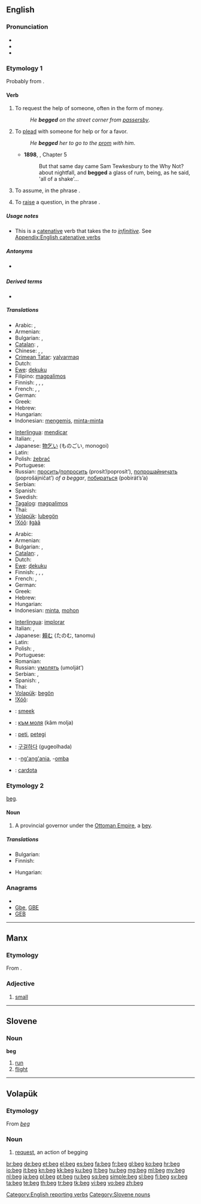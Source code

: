 {{wikipedia}}
==English==

===Pronunciation===
* {{IPA|/bɛɡ/}}
* {{audio|en-us-beg.ogg|Audio (US)}}
* {{rhymes|ɛɡ}}

===Etymology 1===
Probably from {{etyl|ang}} {{term|bedecian|lang=ang}}.

====Verb====
{{en-verb|beg|g|ed}}

# {{intransitive}} To request the help of someone, often in the form of money.
#: ''He '''begged''' on the street corner from [[passersby]]''.
# {{transitive}} To [[plead]] with someone for help or for a favor.
#: ''He '''begged''' her to go to the [[prom]] with him''.
#*'''1898''', {{w|J. Meade Falkner}}, {{w|Moonfleet}} Chapter 5
#*:But that same day came Sam Tewkesbury to the Why Not? about nightfall, and '''begged''' a glass of rum, being, as he said, 'all of a shake'...
# {{transitive}} To assume, in the phrase {{term|beg the question}}.
# {{proscribed}} To [[raise]] a question, in the phrase {{term|beg the question}}.

=====Usage notes=====
* This is a [[catenative]] verb that takes the ''to [[infinitive]]''. See [[Appendix:English catenative verbs]]

=====Antonyms=====
* {{sense|raise a question}} {{l|en|set aside}}

=====Derived terms=====
* {{l|en|beg the question}}

=====Translations=====
{{trans-top|to request the help of someone, ask for money}}
* Arabic: {{t|ar|استجدى|tr=istajdaa}},  {{t|ar|احتمل|tr=iHtamala}}
* Armenian: {{t-|hy|մուրալ|tr=mural}}
* Bulgarian: {{t|bg|прося}},  {{t|bg|изпросвам}}
* [[Catalan]]: {{t|ca|pidolar}},  {{t|ca|mendicar}}
* Chinese: {{t|cmn|央求|tr=yāngqiú|sc=Hani}}, {{t-|cmn|求|tr=qiú|sc=Hani}}, {{zh-tsp|懇求|恳求|kěnqiú}}
* [[Crimean Tatar]]: [[yalvarmaq]]
* Dutch: {{t+|nl|bedelen}}
* [[Ewe]]: [[ɖekuku]]
* Filipino: [[magpalimos]]
* Finnish: {{t+|fi|kerjätä}}, {{t+|fi|pyytää}}, {{t+|fi|anella}}, {{t+|fi|anoa}}
* French: {{t+|fr|mendier}}, {{t+|fr|quêter}},  {{t|fr|quémander}}
* German: {{t-|de|betteln}}
* Greek: {{t+|el|ζητιανεύω}}
* Hebrew: {{t|he|התחנן|tr=hitkhanén}}
* Hungarian: {{t|hu|koldul}}
* Indonesian: [[mengemis]], [[minta-minta]]
{{trans-mid}}
* [[Interlingua]]: [[mendicar]]
* Italian: {{t+|it|mendicare}}, {{t+|it|elemosinare}}
* Japanese: [[物乞い]] (ものごい, monogoi)
* Latin: {{t-|la|mendicare}}
* Polish: [[żebrać]]
* Portuguese: {{t+|pt|mendigar}}
* Russian: [[просить]]/[[попросить]] (prosít’/poprosít’), [[попрошайничать]] (poprošájničat’) ''of a beggar'', [[побираться]] (pobirát’s’a)
* Serbian: {{t-|sr|prositi}}
* Spanish: {{t+|es|mendigar}}
* Swedish: {{t+|sv|tigga}}
* [[Tagalog]]: [[magpalimos]]
* Thai: {{t|th|ขอทาน|tr=kho than}}
* [[Volapük]]: [[lubegön]]
* [[!Xóõ]]: [[ǁgàã]]
{{trans-bottom}}

{{trans-top|to supplicate, to plead with someone for help}}
* Arabic: {{t|ar|تسول|tr=tasawwala}}
* Armenian: {{t+|hy|աղաչել|tr=aġačel}}
* Bulgarian: {{t+|bg|моля}},  {{t|bg|умолявам}}
* [[Catalan]]: {{t+|ca|suplicar}},  {{t+|ca|pregar}}
* Dutch: {{t+|nl|smeken}}
* [[Ewe]]: [[ɖekuku]]
* Finnish: {{t+|fi|kerjätä}}, {{t+|fi|pyytää}}, {{t+|fi|anella}}, {{t+|fi|anoa}}
* French: {{t+|fr|implorer}},  {{t+|fr|supplier}}
* German: {{t+|de|anflehen}}
* Greek: {{t+|el|ικετεύω}}
* Hebrew: {{t|he|התחנן|tr=hitkhanén}}
* Hungarian: {{t+|hu|könyörög}}
* Indonesian: [[minta]], [[mohon]]
{{trans-mid}}
* [[Interlingua]]: [[implorar]]
* Italian: {{t+|it|implorare}}, {{t+|it|pregare}}
* Japanese: [[頼む]] (たのむ, tanomu)
* Latin: {{t-|la|rogare}}
* Polish: {{t+|pl|prosić}}, {{t|pl|błagać}}
* Portuguese: {{t+|pt|suplicar}}
* Romanian: {{t+|ro|ruga}}
* Russian: [[умолять]] (umolját’)
* Serbian: {{t-|sr|moliti}}, {{t-|sr|zamoliti}}
* Spanish: {{t+|es|suplicar}}, {{t+|es|rogar}}
* Thai: {{t-|th|ขอร้อง|tr=khor rong}}
* [[Volapük]]: [[begön]]
* [[!Xóõ]]: {{tø|nmn|ǁgàã}}
{{trans-bottom}}

{{checktrans-top}}
* {{ttbc|af}}: [[smeek]]
* {{ttbc|bg}}: [[към моля]] (kâm molja)
* {{ttbc|eo}}: [[peti]], [[petegi]]
* {{ttbc|ko}}: [[구걸하다]] (gugeolhada)
* {{ttbc|Swahili}}: -[[ng'ang'ania]], -[[omba]]
* {{ttbc|cy}}: [[cardota]]
{{trans-bottom}}

===Etymology 2===
{{etyl|tr}} [[beg#Turkish|beg]].

====Noun====
{{en-noun}}

# A provincial governor under the [[Ottoman Empire]], a [[bey]].

=====Translations=====
{{trans-top|provincial governor}}
* Bulgarian: {{t+|bg|бег}}
* Finnish: {{t+|fi|beg}}
{{trans-mid}}
* Hungarian: {{t-|hu|bég}}
{{trans-bottom}}

===Anagrams===
* {{alphagram|beg}}
* [[Gbe#English|Gbe]], [[GBE#English|GBE]]
* [[GEB#English|GEB]]

[[Category:English reporting verbs]]

----

==Manx==

===Etymology===
From {{etyl|sga|gv}} {{term|bec|lang=sga}}.

===Adjective===
{{infl|gv|beg|plural|beggey}}

# [[small]]

----

==Slovene==

===Noun===
'''beg''' {{m}}

# [[run]]
# [[flight]]

[[Category:Slovene nouns]]

----

==Volapük==

===Etymology===
From {{etyl|en|vo}} ''[[beg]]''

===Noun===
{{infl|vo|noun}}

# [[request]], an action of begging

[[br:beg]]
[[de:beg]]
[[et:beg]]
[[el:beg]]
[[es:beg]]
[[fa:beg]]
[[fr:beg]]
[[gl:beg]]
[[ko:beg]]
[[hr:beg]]
[[io:beg]]
[[it:beg]]
[[kn:beg]]
[[kk:beg]]
[[ku:beg]]
[[lt:beg]]
[[hu:beg]]
[[mg:beg]]
[[ml:beg]]
[[my:beg]]
[[nl:beg]]
[[ja:beg]]
[[pl:beg]]
[[pt:beg]]
[[ru:beg]]
[[sq:beg]]
[[simple:beg]]
[[sl:beg]]
[[fi:beg]]
[[sv:beg]]
[[ta:beg]]
[[te:beg]]
[[th:beg]]
[[tr:beg]]
[[tk:beg]]
[[vi:beg]]
[[vo:beg]]
[[zh:beg]]